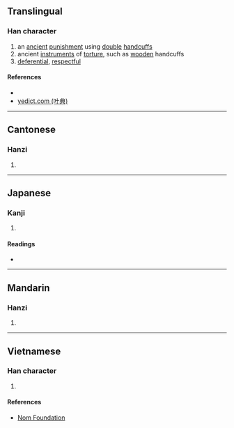 {{character info/new}}
==Translingual==

===Han character===
{{Han char|rn=64|rad=手|as=06|sn=10|four=44503|canj=TCQ|ids=⿱共手}}

# an [[ancient]] [[punishment]] using [[double]] [[handcuff]]s
# ancient [[instrument]]s of [[torture]], such as [[wooden]] handcuffs
# [[deferential]], [[respectful]]

====References====
* {{Han ref|kx=0428.030|dkj=11995|dj=0777.010|hdz=31863.040|uh=62F2|ud=25330|bh=D1B1|bd=53681}}
* [http://yedict.com/htm/62/62F2.htm yedict.com (叶典)]

----

==Cantonese==

===Hanzi===
{{yue-hanzi|jyut=[[gung2]]|y=gung2}}

# {{defn|lang=yue|sort=手06}}

----

==Japanese==

===Kanji===
{{ja-kanji|grade=|rs=手06}}

# {{defn|lang=ja|sort=手06}}

====Readings====
* {{ja-readings|on=[[きょう]] (kyō), [[く]] (ku), [[きょく]] (kyoku), [[こく]] (koku), [[きく]] (kiku)|kun=[[てかせ]] (tekase)}}

----

==Mandarin==

===Hanzi===
{{cmn-hanzi|pin=[[gǒng]] ([[gong3]])|wg=kung<sup>3</sup>}}

# {{defn|lang=cmn|sort=手06}}

----

==Vietnamese==

===Han character===
{{vi-hantu|còng|rs=手06}}

# {{defn|lang=vi|sort=手06}}

====References====
* [http://nomfoundation.org/common/nom_details.php?codepoint=62f2 Nom Foundation]